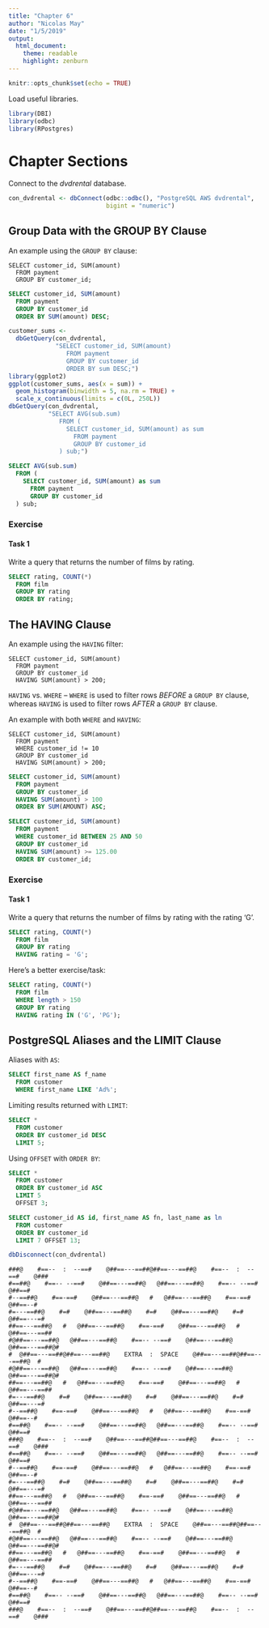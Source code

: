 ```yaml
---
title: "Chapter 6"
author: "Nicolas May"
date: "1/5/2019"
output: 
  html_document:
    theme: readable
    highlight: zenburn
---
```


```r
knitr::opts_chunk$set(echo = TRUE)
```

Load useful libraries.
```r
library(DBI)
library(odbc)
library(RPostgres)
```

# Chapter Sections

Connect to the _dvdrental_ database.

```r
con_dvdrental <- dbConnect(odbc::odbc(), "PostgreSQL AWS dvdrental",
                           bigint = "numeric")
```

## Group Data with the GROUP BY Clause

An example using the `GROUP BY` clause:
```
SELECT customer_id, SUM(amount)
  FROM payment
  GROUP BY customer_id;
```

```sql
SELECT customer_id, SUM(amount)
  FROM payment
  GROUP BY customer_id
  ORDER BY SUM(amount) DESC;
```

```r
customer_sums <-
  dbGetQuery(con_dvdrental,
             "SELECT customer_id, SUM(amount)
                FROM payment
                GROUP BY customer_id
                ORDER BY sum DESC;")
library(ggplot2)
ggplot(customer_sums, aes(x = sum)) +
  geom_histogram(binwidth = 5, na.rm = TRUE) +
  scale_x_continuous(limits = c(0L, 250L))
dbGetQuery(con_dvdrental,
           "SELECT AVG(sub.sum) 
              FROM (
                SELECT customer_id, SUM(amount) as sum
                  FROM payment
                  GROUP BY customer_id
              ) sub;")
```

```sql
SELECT AVG(sub.sum)
  FROM (
    SELECT customer_id, SUM(amount) as sum
      FROM payment
      GROUP BY customer_id
  ) sub;
```

### Exercise

#### Task 1

Write a query that returns the number of films by rating.

```sql
SELECT rating, COUNT(*)
  FROM film
  GROUP BY rating
  ORDER BY rating;
```


## The HAVING Clause

An example using the `HAVING` filter:
```
SELECT customer_id, SUM(amount)
  FROM payment
  GROUP BY customer_id
  HAVING SUM(amount) > 200;
```

`HAVING` vs. `WHERE` -- `WHERE` is used to filter rows _*BEFORE*_ a `GROUP BY` clause, whereas `HAVING` is used to filter rows _*AFTER*_ a `GROUP BY` clause.

An example with both `WHERE` and `HAVING`:
```
SELECT customer_id, SUM(amount)
  FROM payment
  WHERE customer_id != 10
  GROUP BY customer_id
  HAVING SUM(amount) > 200;
```

```sql
SELECT customer_id, SUM(amount)
  FROM payment
  GROUP BY customer_id
  HAVING SUM(amount) > 100
  ORDER BY SUM(AMOUNT) ASC;
```

```sql
SELECT customer_id, SUM(amount)
  FROM payment
  WHERE customer_id BETWEEN 25 AND 50
  GROUP BY customer_id
  HAVING SUM(amount) >= 125.00
  ORDER BY customer_id;
```

### Exercise

#### Task 1

Write a query that returns the number of films by rating with the rating 'G'.

```sql
SELECT rating, COUNT(*)
  FROM film
  GROUP BY rating
  HAVING rating = 'G';
```

Here's a better exercise/task:
```sql
SELECT rating, COUNT(*)
  FROM film
  WHERE length > 150
  GROUP BY rating
  HAVING rating IN ('G', 'PG');
```

## PostgreSQL Aliases and the LIMIT Clause

Aliases with `AS`:
```sql
SELECT first_name AS f_name
  FROM customer
  WHERE first_name LIKE 'Ad%';
```

Limiting results returned with `LIMIT`:
```sql
SELECT *
  FROM customer
  ORDER BY customer_id DESC
  LIMIT 5;
```

Using `OFFSET` with `ORDER BY`:
```sql
SELECT *
  FROM customer
  ORDER BY customer_id ASC
  LIMIT 5
  OFFSET 3;
```

```sql
SELECT customer_id AS id, first_name AS fn, last_name as ln
  FROM customer
  ORDER BY customer_id
  LIMIT 7 OFFSET 13;
```

```r
dbDisconnect(con_dvdrental)
```


```
###@    #==--  :  --==#    @##==---==##@##==---==##@    #==--  :  --==#    @###
#==##@    #==-- --==#    @##==---==##@   @##==---==##@    #==-- --==#    @##==#
#--==##@    #==-==#    @##==---==##@   #   @##==---==##@    #==-==#    @##==--#
#=---==##@    #=#    @##==---==##@    #=#    @##==---==##@    #=#    @##==---=#
##==---==##@   #   @##==---==##@    #==-==#    @##==---==##@   #   @##==---==##
#@##==---==##@   @##==---==##@    #==-- --==#    @##==---==##@   @##==---==##@#
#  @##==---==##@##==---==##@    EXTRA  :  SPACE    @##==---==##@##==---==##@  #
#@##==---==##@   @##==---==##@    #==-- --==#    @##==---==##@   @##==---==##@#
##==---==##@   #   @##==---==##@    #==-==#    @##==---==##@   #   @##==---==##
#=---==##@    #=#    @##==---==##@    #=#    @##==---==##@    #=#    @##==---=#
#--==##@    #==-==#    @##==---==##@   #   @##==---==##@    #==-==#    @##==--#
#==##@    #==-- --==#    @##==---==##@   @##==---==##@    #==-- --==#    @##==#
###@    #==--  :  --==#    @##==---==##@##==---==##@    #==--  :  --==#    @###
#==##@    #==-- --==#    @##==---==##@   @##==---==##@    #==-- --==#    @##==#
#--==##@    #==-==#    @##==---==##@   #   @##==---==##@    #==-==#    @##==--#
#=---==##@    #=#    @##==---==##@    #=#    @##==---==##@    #=#    @##==---=#
##==---==##@   #   @##==---==##@    #==-==#    @##==---==##@   #   @##==---==##
#@##==---==##@   @##==---==##@    #==-- --==#    @##==---==##@   @##==---==##@#
#  @##==---==##@##==---==##@    EXTRA  :  SPACE    @##==---==##@##==---==##@  #
#@##==---==##@   @##==---==##@    #==-- --==#    @##==---==##@   @##==---==##@#
##==---==##@   #   @##==---==##@    #==-==#    @##==---==##@   #   @##==---==##
#=---==##@    #=#    @##==---==##@    #=#    @##==---==##@    #=#    @##==---=#
#--==##@    #==-==#    @##==---==##@   #   @##==---==##@    #==-==#    @##==--#
#==##@    #==-- --==#    @##==---==##@   @##==---==##@    #==-- --==#    @##==#
###@    #==--  :  --==#    @##==---==##@##==---==##@    #==--  :  --==#    @###
```



